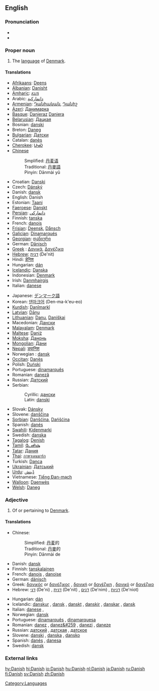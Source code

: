 {{see|danish}}
{{interwiktionary|code=da}}
==English==

===Pronunciation===
*{{IPA|/deɪnɪʃ/}}
*{{audio|en-uk-Danish.ogg|Audio (UK)}}

===Proper noun===
{{wikipedia}}
{{en-proper noun}}

# The [[language]] of [[Denmark]].

====Translations====
{{top}}
*[[w:Afrikaans language|Afrikaans]]: [[Deens]]
*[[w:Albanian language|Albanian]]: [[Danisht]]
*[[w:Amharic language|Amharic]]: [[ዴኒሽ]]
*Arabic: [[دانماركية]]
*[[w:Armenian language|Armenian]]: [[Դանիական ]], [[Դանիշ]]
*[[w:Azeri language|Azeri]]: [[Данимарка]]
*[[w:Basque language|Basque]]: [[Danieraz]] [[Daniera]]
*[[Belarusian]]: [[Дацкая]]
*Bosnian: [[danski#Bosnian|danski]] {{m}}
*Breton: [[Daneg]]
*[[w:Bulgarian language|Bulgarian]]: [[Датски]]
*Catalan: [[danès]] {{m}}
*[[Cherokee]]: [[ᏓᏂᏍ]]
*[[w:Chinese language|Chinese]]
*:Smplified: [[丹麦语]]
*:Traditional: [[丹麥語]]
*:Pinyin: Dānmài yǔ
*Croatian: [[Danski]]
*Czech: [[Dánský]]
*Danish: [[dansk]]
*English: Danish
*Estonian: [[Taani]]
*[[Faeroese]]: [[Danskt]]
*[[Persian]]: [[دانماركى]]
*Finnish: [[tanska]]
*French: [[danois]] {{m}}
*[[Frisian]]: [[Deensk]], [[Dånsch]]
*[[w:Galician|Galician]]: [[Dinamarqués]]
*[[Georgian]]: [[დანიური]]
*German: [[Dänisch]] {{n}}
*[[w:Greek language|Greek]]<!-- Please note that this makes sense, so that Greek (Modern) and Greek (Ancient) are both listed under 'G' -->: [[Δανικά]], [[Δανέζικα]]
*[[w:Hebrew language|Hebrew]]: [[דנית]] (De'nit)
*Hindi: [[डेनिश]] 
*Hungarian: [[dán]]
*[[w:Icelandic language|Icelandic]]: [[Danska]]
*Indonesian: [[Denmark]]
*Irish: [[Danmhairgis]]
*Italian: [[danese]] {{m}}
{{mid}}
*Japanese: [[デンマーク語]]
*Korean: [[덴마크어]] (Den-ma-k'eu-eo)
*[[Kurdish]]: [[Danîmarkî]]
*[[w:Latvian language|Latvian]]: [[Dāņu]]
*[[w:Lithuanian language|Lithuanian]]: [[Danų]], [[Daniškai]]
*Macedonian: [[Дански]]
*[[Malayalam]]: [[Denmark]]
*[[Maltese]]: [[Daniż]]
*[[Moksha]]: [[Данонь]]
*[[Mongolian]]: [[Дани]]
*[[Nepali]]: [[ड्यानिश]]
*Norwegian<!--do not wikify-->: [[dansk]]
*[[w:Occitan language|Occitan]]: [[Danès]]
*Polish: [[Duński]]
*Portuguese: [[dinamarquês]] {{m}}
*Romanian: [[daneză]] {{f}}
*Russian: [[Датский]]
*Serbian:
*:Cyrillic: [[дански#Serbian|дански]] {{m}}
*:Latin: [[danski#Serbian|danski]] {{m}}
*Slovak: [[Dánsky]]
*Slovene: [[danščina]] {{f}}
*[[Sorbian]]: [[Danšćina]], [[Dańšćina]]
*Spanish: [[danés]] {{m}}
*[[w:Swahili language|Swahili]]: [[Kidenmarki]]
*Swedish: [[danska]]
*[[w:Tagalog language|Tagalog]]: [[Denish]]
*[[Tamil]]: [[டேனிஷ்]]
*[[w:Tatar language|Tatar]]: [[Дания]]
*[[w:Thai language|Thai]]: [[ภาษาเดนมาร์ก]]
*Turkish: [[Danca]]
*[[w:Ukrainian language|Ukrainian]]: [[Датський]]
*[[w:Urdu language|Urdu]]: [[ڈينش]]
*Vietnamese: [[Tiếng Đan-mạch]]
*[[w:Walloon language|Walloon]]: [[Daenwès]]
*[[w:Welsh language|Welsh]]: [[Daneg]]
{{bottom}}

<!--split to [[danish]]
===Noun===
'''danish''' ([[danishes]])
# ''Danish pastry'', light sweet yeast-raised roll usually filled with fruits
====Translations====
*Danish: [[wienerbrød]]
*Finnish: [[viineri]], [[wienerleipä]]
====See also====
*[[w:en:Danish pastry|Wikipedia article on Danish pastries]]
-->

===Adjective===
{{en-adj|-}}

# Of or pertaining to [[Denmark]].

====Translations====
{{top}}
*Chinese:
*:Simplified: [[丹麦]]的
*:Traditional: [[丹麥]]的
*:Pinyin: Dānmài de
*Danish: [[dansk]]
*Finnish: [[tanskalainen]]
*French: [[danois]] {{m}}, [[danoise]] {{f}}
*German: [[dänisch]]
*Greek: [[δανικός]] or [[δανέζικος]] {{m}}, [[δανική]] or [[δανέζικη]] {{f}}, [[δανικό]] or [[δανέζικο]] {{n}}
*Hebrew: [[דני]] (De'ni) {{m}}, [[דנית]] (De'nit) {{f}}, [[דנים]] (De'nim) {{m}} {{p}}, [[דניות]] (De'niot){{f}} {{p}}
{{mid}}
*Hungarian: [[dán]]
*Icelandic: [[danskur]] {{m}}, [[dansk]] {{f}}, [[danskt]] {{n}}, [[danskir]] {{m}} {{p}},  [[danskar]] {{f}} {{p}}, [[dansk]] {{n}} {{p}}
*Italian: [[danese]] {{m}}, {{f}}
*Norwegian: [[dansk]]
*Portuguese: [[dinamarquês]] {{m}}, [[dinamarquesa]] {{f}}
*Romanian: [[danez]] {{m}}, [[danez&#259]] {{f}}, [[danezi]] {{p}}, [[daneze]] {{f}} {{p}}
*Russian: [[датский]] {{m}}, [[датская]] {{f}}, [[датское]] {{n}}
*Slovene: [[danski]] {{m}}, [[danska]] {{f}}, [[dansko]] {{n}}
*Spanish: [[danés]] {{m}}, [[danesa]] {{f}}
*Swedish: [[dansk]]
{{bottom}}

===External links===
{{ethnologue|code=dan}}

[[Category:Languages]]

[[hy:Danish]]
[[hi:Danish]]
[[io:Danish]]
[[hu:Danish]]
[[nl:Danish]]
[[ja:Danish]]
[[ru:Danish]]
[[fi:Danish]]
[[sv:Danish]]
[[zh:Danish]]